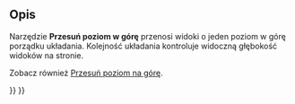 <languages/>

{{Docnav/pl
|[[TechDraw_StackBottom/pl|Przesuń poziom na dół]]
|[[TechDraw_StackDown/pl|Przesuń poziom w dół]]
|[[TechDraw_Workbench/pl|środowisko pracy Rysunek Techniczny]]
|IconL=TechDraw_StackBottom.svg
|IconR=TechDraw_StackDown.svg
|IconC=Workbench_TechDraw.svg
}}

{{GuiCommand/pl
|Name=TechDraw StackUp
|Name/pl=Rysunek Techniczny: Przesuń poziom w górę
|MenuLocation=Rysunek Techniczny → Sortowanie → Przesuń poziom w górę
|Workbenches=[[TechDraw_Workbench/pl|Rysunek Techniczny]]
|Shortcut=
|Version=0.21
|SeeAlso=[[TechDraw_StackTop/pl|Przesuń poziom na górę]], [[TechDraw_StackBottom/pl|Przesuń poziom na dół]], [[TechDraw_StackDown/pl|Przesuń poziom w dół]]
}}

<span id="Description"></span>
==Opis==

Narzędzie '''Przesuń poziom w górę''' przenosi widoki o jeden poziom w górę porządku układania. Kolejność układania kontroluje widoczną głębokość widoków na stronie.

Zobacz również [[TechDraw_StackTop/pl|Przesuń poziom na górę]].


{{Docnav/pl
|[[TechDraw_StackBottom/pl|Przesuń poziom na dół]]
|[[TechDraw_StackDown/pl|Przesuń poziom w dół]]
|[[TechDraw_Workbench/pl|środowisko pracy Rysunek Techniczny]]
|IconL=TechDraw_StackBottom.svg
|IconR=TechDraw_StackDown.svg
|IconC=Workbench_TechDraw.svg
}}

{{TechDraw Tools navi{{#translation:}}}}
{{Userdocnavi{{#translation:}}}}